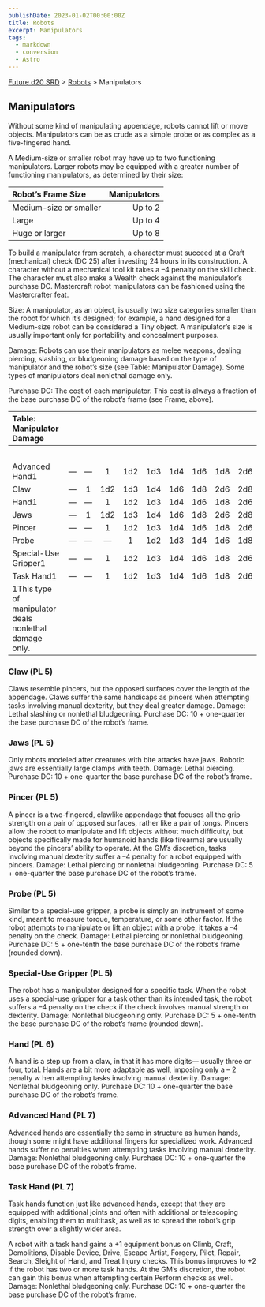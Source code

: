 ```yaml
---
publishDate: 2023-01-02T00:00:00Z
title: Robots
excerpt: Manipulators
tags:
  - markdown
  - conversion
  - Astro
---
```






[Future d20 SRD](/#futureD20) > [Robots](future-d20-srd-robots-index) > Manipulators




## Manipulators


Without some kind of manipulating appendage, robots cannot lift or move objects. Manipulators can be as crude as a simple probe or as complex as a five-fingered hand.


A Medium-size or smaller robot may have up to two functioning manipulators. Larger robots may be equipped with a greater number of functioning manipulators, as determined by their size:


| Robot’s Frame Size | Manipulators |
| :-------------------- | --------------: |
| Medium-size or smaller | Up to 2 |
| Large | Up to 4 |
| Huge or larger | Up to 8 |



To build a manipulator from scratch, a character must succeed at a Craft (mechanical) check (DC 25) after investing 24 hours in its construction. A character without a mechanical tool kit takes a –4 penalty on the skill check. The character must also make a Wealth check against the manipulator’s purchase DC. Mastercraft robot manipulators can be fashioned using the Mastercrafter feat.


Size: A manipulator, as an object, is usually two size categories smaller than the robot for which it’s designed; for example, a hand designed for a Medium-size robot can be considered a Tiny object. A manipulator’s size is usually important only for portability and concealment purposes.


Damage: Robots can use their manipulators as melee weapons, dealing piercing, slashing, or bludgeoning damage based on the type of manipulator and the robot’s size (see Table: Manipulator Damage). Some types of manipulators deal nonlethal damage only.


Purchase DC: The cost of each manipulator. This cost is always a fraction of the base purchase DC of the robot’s frame (see Frame, above).


| Table: Manipulator Damage |  |  |  |  |  |  |  |  |  |
| :--------------------------- | :--: | :--: | :--: | :--: | :--: | :--: | :--: | :--: | --: |
|  |  |  |  |  |  |  |  |  |  |
|  |  |  |  |  |  |  |  |  |  |
|  |  |  |  |  |  |  |  |  |  |
|  |  |  |  |  |  |  |  |  |  |
|  |  |  |  |  |  |  |  |  |  |
| Advanced Hand1 | — | — | 1 | 1d2 | 1d3 | 1d4 | 1d6 | 1d8 | 2d6 |
| Claw | — | 1 | 1d2 | 1d3 | 1d4 | 1d6 | 1d8 | 2d6 | 2d8 |
| Hand1 | — | — | 1 | 1d2 | 1d3 | 1d4 | 1d6 | 1d8 | 2d6 |
| Jaws | — | 1 | 1d2 | 1d3 | 1d4 | 1d6 | 1d8 | 2d6 | 2d8 |
| Pincer | — | — | 1 | 1d2 | 1d3 | 1d4 | 1d6 | 1d8 | 2d6 |
| Probe | — | — | — | 1 | 1d2 | 1d3 | 1d4 | 1d6 | 1d8 |
| Special-Use Gripper1 | — | — | 1 | 1d2 | 1d3 | 1d4 | 1d6 | 1d8 | 2d6 |
| Task Hand1 | — | — | 1 | 1d2 | 1d3 | 1d4 | 1d6 | 1d8 | 2d6 |
| 1This type of manipulator deals nonlethal damage only. |  |  |  |  |  |  |  |  |  |



### Claw (PL 5)


Claws resemble pincers, but the opposed surfaces cover the length of the appendage. Claws suffer the same handicaps as pincers when attempting tasks involving manual dexterity, but they deal greater damage.
Damage: Lethal slashing or nonlethal bludgeoning.
Purchase DC: 10 + one-quarter the base purchase DC of the robot’s frame.


### Jaws (PL 5)


Only robots modeled after creatures with bite attacks have jaws. Robotic jaws are essentially large clamps with teeth.
Damage: Lethal piercing.
Purchase DC: 10 + one-quarter the base purchase DC of the robot’s frame.


### Pincer (PL 5)


A pincer is a two-fingered, clawlike appendage that focuses all the grip strength on a pair of opposed surfaces, rather like a pair of tongs. Pincers allow the robot to manipulate and lift objects without much difficulty, but objects specifically made for humanoid hands (like firearms) are usually beyond the pincers’ ability to operate. At the GM’s discretion, tasks involving manual dexterity suffer a –4 penalty for a robot equipped with pincers.
Damage: Lethal piercing or nonlethal bludgeoning.
Purchase DC: 5 + one-quarter the base purchase DC of the robot’s frame.


### Probe (PL 5)


Similar to a special-use gripper, a probe is simply an instrument of some kind, meant to measure torque, temperature, or some other factor. If the robot attempts to manipulate or lift an object with a probe, it takes a –4 penalty on the check.
Damage: Lethal piercing or nonlethal bludgeoning.
Purchase DC: 5 + one-tenth the base purchase DC of the robot’s frame (rounded down).


### Special-Use Gripper (PL 5)


The robot has a manipulator designed for a specific task. When the robot uses a special-use gripper for a task other than its intended task, the robot suffers a –4 penalty on the check if the check involves manual strength or dexterity.
Damage: Nonlethal bludgeoning only.
Purchase DC: 5 + one-tenth the base purchase DC of the robot’s frame (rounded down).


### Hand (PL 6)


A hand is a step up from a claw, in that it has more digits— usually three or four, total. Hands are a bit more adaptable as well, imposing only a – 2 penalty w hen attempting tasks involving manual dexterity.
Damage: Nonlethal bludgeoning only.
Purchase DC: 10 + one-quarter the base purchase DC of the robot’s frame.


### Advanced Hand (PL 7)


Advanced hands are essentially the same in structure as human hands, though some might have additional fingers for specialized work. Advanced hands suffer no penalties when attempting tasks involving manual dexterity.
Damage: Nonlethal bludgeoning only.
Purchase DC: 10 + one-quarter the base purchase DC of the robot’s frame.


### Task Hand (PL 7)


Task hands function just like advanced hands, except that they are equipped with additional joints and often with additional or telescoping digits, enabling them to multitask, as well as to spread the robot’s grip strength over a slightly wider area.


A robot with a task hand gains a +1 equipment bonus on Climb, Craft, Demolitions, Disable Device, Drive, Escape Artist, Forgery, Pilot, Repair, Search, Sleight of Hand, and Treat Injury checks. This bonus improves to +2 if the robot has two or more task hands. At the GM’s discretion, the robot can gain this bonus when attempting certain Perform checks as well.
Damage: Nonlethal bludgeoning only.
Purchase DC: 10 + one-quarter the base purchase DC of the robot’s frame.



